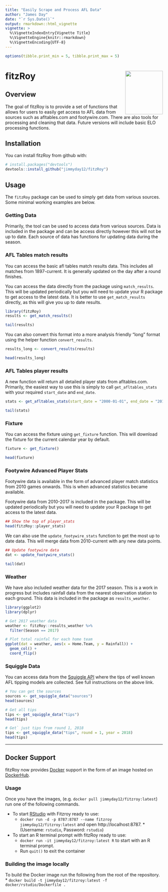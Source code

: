 ```yaml
---
title: "Easily Scrape and Process AFL Data"
author: "James Day"
date: "`r Sys.Date()`"
output: rmarkdown::html_vignette
vignette: >
  %\VignetteIndexEntry{Vignette Title}
  %\VignetteEngine{knitr::rmarkdown}
  %\VignetteEncoding{UTF-8}
---
```

<!-- This vignette was automatically created from README.Rmd -->

```r
options(tibble.print_min = 5, tibble.print_max = 5)
```

# fitzRoy <img src="../man/figures/fitz_hex.png" align="right" width="120" height="139"/>

## Overview
The goal of fitzRoy is to provide a set of functions that allows for users to easily get access to AFL data from sources such as afltables.com and footywire.com. There are also tools for processing and cleaning that data. Future versions will include basic ELO processing functions. 

## Installation

You can install fitzRoy from github with:

```r
# install.packages("devtools")
devtools::install_github("jimmyday12/fitzRoy")
```

## Usage

The `fitzRoy` package can be used to simply get data from various sources. Some minimal working examples are below.

### Getting Data

Primarily, the tool can be used to access data from various sources. Data is included in the package and can be access directly however this will not be up to date. Each source of data has functions for updating data during the season. 

### AFL Tables match results
You can access the basic afl tables match results data. This includes all matches from 1897-current. It is generally updated on the day after a round finishes. 

You can access the data directly from the package using `match_results`. This will be updated periodically but you will need to update your R package to get access to the latest data. It is better to use `get_match_results` directly, as this will give you up to date results.

```r
library(fitzRoy)
results <- get_match_results()

tail(results)

```

You can also convert this format into a more analysis friendly "long" format using the helper function `convert_results`. 

```r
results_long <- convert_results(results)

head(results_long)
```

### AFL Tables player results
A new function will return all detailed player stats from afltables.com. Primarily, the easiest way to use this is simply to call `get_afltables_stats` with your required `start_date` and `end_date`.

```r
stats <- get_afltables_stats(start_date = "2000-01-01", end_date = "2018-06-01")

tail(stats)
```


### Fixture
You can access the fixture using `get_fixture` function. This will download the fixture for the current calendar year by default. 

```r
fixture <- get_fixture()

head(fixture)
```
### Footywire Advanced Player Stats
Footywire data is available in the form of advanced player match statistics from 2010 games onwards. This is when advanced statistics became available.

Footywire data from 2010-2017 is included in the package. This will be updated periodically but you will need to update your R package to get access to the latest data.

```r
## Show the top of player_stats
head(fitzRoy::player_stats)
```

We can also use the `update_footywire_stats` function to get the most up to date data. This will merge data from 2010-current with any new data points. 

```r
## Update footywire data
dat <- update_footywire_stats()

tail(dat)
```


### Weather
We have also included weather data for the 2017 season. This is a work in progress but includes rainfall data from the nearest observation station to each ground. This data is included in the package as `results_weather`.

```r
library(ggplot2)
library(dplyr)

# Get 2017 weather data
weather <- fitzRoy::results_weather %>%
  filter(Season == 2017)

# Plot total rainfal for each home team
ggplot(dat = weather, aes(x = Home.Team, y = Rainfall)) +
  geom_col() + 
  coord_flip()

```


### Squiggle Data
You can access data from the [Squiggle API](api.squiggle.com.au) where the tips of well known AFL tipping models are collected. See full instructions on the above link. 

```r
# You can get the sources
sources <- get_squiggle_data("sources")
head(sources)
```

```r
# Get all tips
tips <- get_squiggle_data("tips")
head(tips)  
```

```r
# Get` just tips from round 1, 2018
tips <- get_squiggle_data("tips", round = 1, year = 2018)
head(tips)
```
---



## Docker Support

fitzRoy now provides [Docker](https://www.docker.com/get-started) support in the form of an image hosted on [DockerHub](https://hub.docker.com/r/jimmyday12/fitzroy/).

### Usage
 
Once you have the images, (e.g. `docker pull jimmyday12/fitzroy:latest`) run one of the following commands.

* To start [RStudio](https://www.rstudio.com/) with Fitzroy ready to use:
  * `docker run -d -p 8787:8787 --name fitzroy jimmyday12/fitzroy:latest` and open http://localhost:8787.  *(Username: `rstudio`, Password: `rstudio`)
* To start an R terminal prompt with fitzRoy ready to use:
  * `docker run -it jimmyday12/fitzroy:latest R` to start with an R terminal prompt.
  * Run `quit()` to exit the container

### Building the image locally

To build the Docker image run the following from the root of the repository.
* `docker build -t jimmyday12/fitzroy:latest -f docker/rstudio/Dockerfile .`

